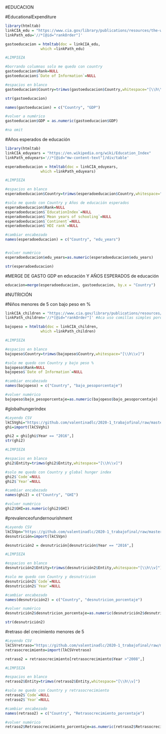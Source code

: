
#EDUCACION

#EducationalExpenditure
```r
library(htmltab)
linkCIA_edu = "https://www.cia.gov/library/publications/resources/the-world-factbook/fields/369rank.html"
linkPath_edu='//*[@id="rankOrder"]' 

gastoeducacion = htmltab(doc = linkCIA_edu,
                which =linkPath_edu)

```
```r
#LIMPIEZA

#borrando columnas solo me quedo con country 
gastoeducacion$Rank=NULL
gastoeducacion$`Date of Information`=NULL

#espacios en blanco
gastoeducacion$Country=trimws(gastoeducacion$Country,whitespace="[\\h\\v]") 

```

```r
str(gastoeducacion)
```

```r
names(gastoeducacion) = c("Country", "GDP")
```

```r
#volver a numérico
gastoeducacion$GDP = as.numeric(gastoeducacion$GDP)

#na omit 

```


#Años esperados de educación
```r
library(htmltab)
linkCIA_eduyears = "https://en.wikipedia.org/wiki/Education_Index"
linkPath_eduyears='//*[@id="mw-content-text"]/div/table'

esperadoeducacion = htmltab(doc = linkCIA_eduyears,
                which =linkPath_eduyears)
```


```r
#LIMPIEZA

#espacios en blanco 
esperadoeducacion$Country=trimws(esperadoeducacion$Country,whitespace="[\\h\\v]") 

#solo me quedo con Country y Años de educación esperados
esperadoeducacion$Rank=NULL
esperadoeducacion$`EducationIndex`=NULL
esperadoeducacion$`Mean years of schooling`=NULL
esperadoeducacion$`Continent`=NULL
esperadoeducacion$`HDI rank`=NULL

#cambiar encabezado
names(esperadoeducacion) = c("Country", "edu_years")


#volver numérico
esperadoeducacion$edu_years=as.numeric(esperadoeducacion$edu_years)
```

```r
str(esperadoeducacion)
```

#MERGE DE GASTO GDP en educación Y AÑOS ESPERADOS de educación
```r
educacion=merge(esperadoeducacion, gastoeducacion, by.x = "Country")
```


#NUTRICIÓN

#Niños menores de 5 con bajo peso en %
```r
linkCIA_children = "https://www.cia.gov/library/publications/resources/the-world-factbook/fields/368rank.html"
linkPath_children='//*[@id="rankOrder"]' #Aca uso comillas simples porque dentro hay comillas dobles y tienen que ser diferentes

bajopeso = htmltab(doc = linkCIA_children,
                which =linkPath_children)
```
```r
#LIMPIEZA

#espacios en blanco 
bajopeso$Country=trimws(bajopeso$Country,whitespace="[\\h\\v]") 

#solo me quedo con Country y bajo peso %
bajopeso$Rank=NULL
bajopeso$`Date of Information`=NULL

#cambiar encabezado
names(bajopeso) = c("Country", "bajo_pesoporcentaje")

#volver numérico
bajopeso$bajo_pesoporcentaje=as.numeric(bajopeso$bajo_pesoporcentaje)
```


#globalhungerindex
```r
#Leyendo CSV
lkCSVghi="https://github.com/valentinadlc/2020-1_trabajofinal/raw/master/global-hunger-index.csv"
ghi=import(lkCSVghi)

ghi2 = ghi[ghi$Year == "2016",]
str(ghi2)
```
```r
#LIMPIEZA

#espacios en blanco 
ghi2$Entity=trimws(ghi2$Entity,whitespace="[\\h\\v]") 

#solo me quedo con Country y global hunger index 
ghi2$`Code`=NULL
ghi2$`Year`=NULL

#cambiar encabezado
names(ghi2) = c("Country", "GHI")

#volver numérico
ghi2$GHI=as.numeric(ghi2$GHI)
```


#prevalenceofundernourishment
```r
#Leyendo CSV
lkCSVpn="https://github.com/valentinadlc/2020-1_trabajofinal/raw/master/prevalence-of-undernourishment.csv"
desnutrición=import(lkCSVpn)

desnutrición2 = desnutrición[desnutrición$Year == "2016",]

#LIMPIEZA

#espacios en blanco 
desnutrición2$Entity=trimws(desnutrición2$Entity,whitespace="[\\h\\v]") 

#solo me quedo con Country y desnutricion
desnutrición2$`Code`=NULL
desnutrición2$`Year`=NULL

#cambiar encabezado
names(desnutrición2) = c("Country", "desnutricion_porcentaje")

#volver numérico
desnutrición2$desnutricion_porcentaje=as.numeric(desnutrición2$desnutricion_porcentaje)
```

```r
str(desnutrición2)
```


#retraso del crecimiento menores de 5
```r
#Leyendo CSV
lkCSVretraso="https://github.com/valentinadlc/2020-1_trabajofinal/raw/master/share-of-children-younger-than-5-who-suffer-from-stunting.csv"
retrasocrecimiento=import(lkCSVretraso)

```

```r
retraso2 = retrasocrecimiento[retrasocrecimiento$Year >"2008",]

```

```r
#LIMPIEZA

#espacios en blanco 
retraso2$Entity=trimws(retraso2$Entity,whitespace="[\\h\\v]") 

#solo me quedo con Country y retrasocrecimiento
retraso2$`Code`=NULL
retraso2$`Year`=NULL

#cambiar encabezado
names(retraso2) = c("Country", "Retrasocrecimiento_porcentaje")

#volver numérico
retraso2$Retrasocrecimiento_porcentaje=as.numeric(retraso2$Retrasocrecimiento_porcentaje)
```




